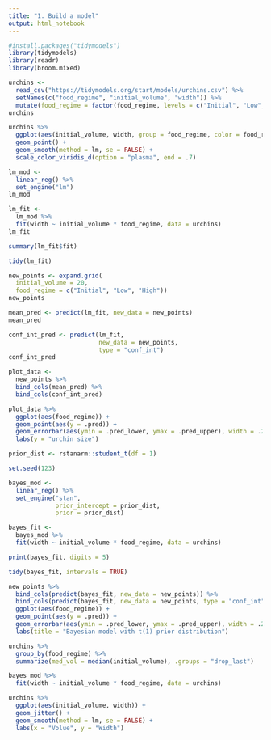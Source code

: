 ```yaml
---
title: "1. Build a model"
output: html_notebook
---
```



```r
#install.packages("tidymodels")
library(tidymodels)
library(readr)
library(broom.mixed)
```


```r
urchins <-
  read_csv("https://tidymodels.org/start/models/urchins.csv") %>%
  setNames(c("food_regime", "initial_volume", "width")) %>%
  mutate(food_regime = factor(food_regime, levels = c("Initial", "Low", "High")))
urchins
```


```r
urchins %>%
  ggplot(aes(initial_volume, width, group = food_regime, color = food_regime)) +
  geom_point() +
  geom_smooth(method = lm, se = FALSE) +
  scale_color_viridis_d(option = "plasma", end = .7)
```


```r
lm_mod <- 
  linear_reg() %>%
  set_engine("lm")
lm_mod
```


```r
lm_fit <- 
  lm_mod %>%
  fit(width ~ initial_volume * food_regime, data = urchins)
lm_fit
```


```r
summary(lm_fit$fit)
```


```r
tidy(lm_fit)
```

```r
new_points <- expand.grid(
  initial_volume = 20, 
  food_regime = c("Initial", "Low", "High"))
new_points
```


```r
mean_pred <- predict(lm_fit, new_data = new_points)
mean_pred
```


```r
conf_int_pred <- predict(lm_fit,
                         new_data = new_points,
                         type = "conf_int")
conf_int_pred
```


```r
plot_data <- 
  new_points %>%
  bind_cols(mean_pred) %>%
  bind_cols(conf_int_pred)

plot_data %>%
  ggplot(aes(food_regime)) +
  geom_point(aes(y = .pred)) +
  geom_errorbar(aes(ymin = .pred_lower, ymax = .pred_upper), width = .2) +
  labs(y = "urchin size")
```


```r
prior_dist <- rstanarm::student_t(df = 1)

set.seed(123)

bayes_mod <- 
  linear_reg() %>%
  set_engine("stan",
             prior_intercept = prior_dist,
             prior = prior_dist)

bayes_fit <-
  bayes_mod %>%
  fit(width ~ initial_volume * food_regime, data = urchins)

print(bayes_fit, digits = 5)
```


```r
tidy(bayes_fit, intervals = TRUE)
```


```r
new_points %>%
  bind_cols(predict(bayes_fit, new_data = new_points)) %>%
  bind_cols(predict(bayes_fit, new_data = new_points, type = "conf_int")) %>%
  ggplot(aes(food_regime)) +
  geom_point(aes(y = .pred)) +
  geom_errorbar(aes(ymin = .pred_lower, ymax = .pred_upper), width = .2) +
  labs(title = "Bayesian model with t(1) prior distribution")
```



```r
urchins %>% 
  group_by(food_regime) %>% 
  summarize(med_vol = median(initial_volume), .groups = "drop_last")
```


```r
bayes_mod %>% 
  fit(width ~ initial_volume * food_regime, data = urchins)
```


```r
urchins %>% 
  ggplot(aes(initial_volume, width)) +
  geom_jitter() +
  geom_smooth(method = lm, se = FALSE) +
  labs(x = "Volue", y = "Width")
```




